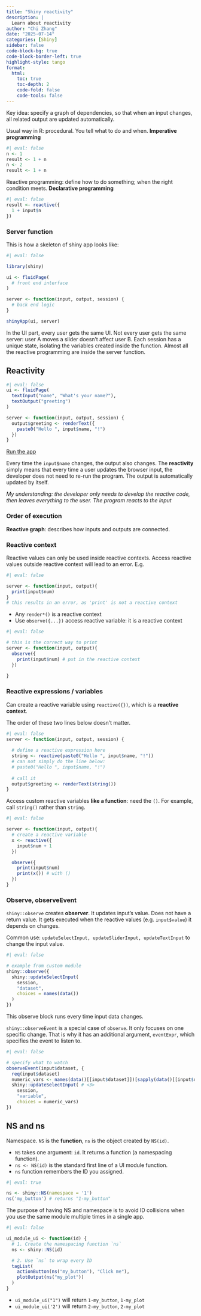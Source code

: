 ```yaml
---
title: "Shiny reactivity"
description: |
  Learn about reactivity
author: "Chi Zhang"
date: "2025-07-14"
categories: [Shiny]
sidebar: false
code-block-bg: true
code-block-border-left: true
highlight-style: tango
format: 
  html:
    toc: true
    toc-depth: 2
    code-fold: false
    code-tools: false
---
```



Key idea: specify a graph of dependencies, so that when an input changes, all related output are updated automatically.

Usual way in R: procedural. You tell what to do and when. **Imperative programming**

```r
#| eval: false
n <- 1
result <- 1 + n
n <- 2
result <- 1 + n
```

Reactive programming: define how to do something; when the right condition meets. **Declarative programming**

```r
#| eval: false
result <- reactive({
  1 + input$n
})
```



### Server function 

This is how a skeleton of shiny app looks like:

```r
#| eval: false

library(shiny)

ui <- fluidPage(
  # front end interface
)

server <- function(input, output, session) {
  # back end logic
}

shinyApp(ui, server)
```


In the UI part, every user gets the same UI. Not every user gets the same server: user A moves a slider doesn't affect user B. Each session has a unique state, isolating the variables created inside the function. Almost all the reactive programming are inside the server function. 

## Reactivity

```r
#| eval: false
ui <- fluidPage(
  textInput("name", "What's your name?"),
  textOutput("greeting")
)

server <- function(input, output, session) {
  output$greeting <- renderText({
    paste0("Hello ", input$name, "!")
  })
}
```

[Run the app](https://hadley.shinyapps.io/ms-connection/)

Every time the `input$name` changes, the output also changes. The **reactivity** simply means that every time a user updates the browser input, the developer does not need to re-run the program. The output is automatically updated by itself. 

*My understanding: the developer only needs to develop the reactive code, then leaves everything to the user. The program reacts to the input*


### Order of execution 

 **Reactive graph**: describes how inputs and outputs are connected.


### Reactive context

Reactive values can only be used inside reactive contexts. Access reactive values outside reactive context will lead to an error. E.g. 

```r
#| eval: false

server <- function(input, output){
  print(input$num)
}
# this results in an error, as 'print' is not a reactive context
```

- Any `render*()` is a reactive context
- Use `observe({...})` access reactive variable: it is a reactive context


```r
#| eval: false

# this is the correct way to print
server <- function(input, output){
  observe({ 
    print(input$num) # put in the reactive context
  })
  
}
```


### Reactive expressions / variables

Can create a reactive variable using `reactive({})`, which is a **reactive context**.

The order of these two lines below doesn't matter.

```r
#| eval: false
server <- function(input, output, session) {
  
  # define a reactive expression here
  string <- reactive(paste0("Hello ", input$name, "!"))
  # can not simply do the line below:
  # paste0("Hello ", input$name, "!")
  
  # call it 
  output$greeting <- renderText(string())
}
```



Access custom reactive variables **like a function**: need the `()`. For example, call `string()` rather than `string`.


```r
#| eval: false

server <- function(input, output){
  # create a reactive variable
  x <- reactive({
    input$num + 1
  })  

  observe({
    print(input$num)
    print(x()) # with ()
  })
}

```


### Observe, observeEvent

`shiny::observe` creates **observer**. It updates input's value. Does not have a return value. It gets executed when the reactive values (e.g. `input$value`) it depends on changes.

Common use: `updateSelectInput, updateSliderInput, updateTextInput` to change the input value.

```r
#| eval: false

# example from custom module
shiny::observe({
  shiny::updateSelectInput( 
    session,
    "dataset",
    choices = names(data())
  )
})
```

This observe block runs every time input data changes.

`shiny::observeEvent` is a special case of `observe`. It only focuses on one specific change. That is why it has an additional argument, `eventExpr`, which specifies the event to listen to.

```r
#| eval: false

# specify what to watch
observeEvent(input$dataset, { 
  req(input$dataset) 
  numeric_vars <- names(data()[[input$dataset]])[sapply(data()[[input$dataset]], is.numeric)]
  shiny::updateSelectInput( # <3>
    session,  
    "variable", 
    choices = numeric_vars)
})
```


## NS and ns

Namespace. `NS` is the **function**, `ns` is the object created by `NS(id)`.

* `NS` takes one argument: `id`. It returns a function (a namespacing function).
* `ns <- NS(id)` is the standard first line of a UI module function.
* `ns` function remembers the ID you assigned.

```r
#| eval: true

ns <- shiny::NS(namespace = '1')
ns('my_button') # returns "1-my_button"
```


The purpose of having NS and namespace is to avoid ID collisions when you use the same module multiple times in a single app.

```r
#| eval: false

ui_module_ui <- function(id) {
  # 1. Create the namespacing function `ns`
  ns <- shiny::NS(id) 

  # 2. Use `ns` to wrap every ID
  tagList(
    actionButton(ns("my_button"), "Click me"),
    plotOutput(ns("my_plot"))
  )
}
```


* `ui_module_ui("1")` will return `1-my_button`, `1-my_plot`
* `ui_module_ui('2')` will return `2-my_button`, `2-my_plot`





